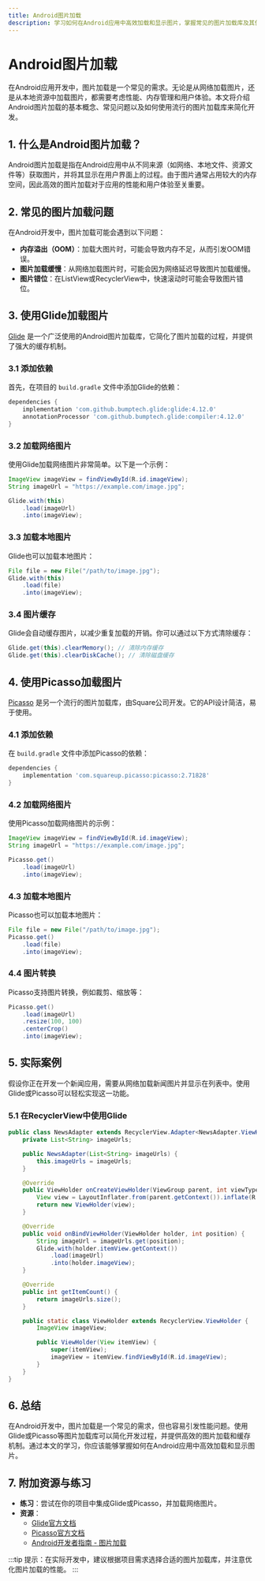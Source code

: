 ```yaml
---
title: Android图片加载
description: 学习如何在Android应用中高效加载和显示图片，掌握常见的图片加载库及其使用方法。
---
```


# Android图片加载

在Android应用开发中，图片加载是一个常见的需求。无论是从网络加载图片，还是从本地资源中加载图片，都需要考虑性能、内存管理和用户体验。本文将介绍Android图片加载的基本概念、常见问题以及如何使用流行的图片加载库来简化开发。

## 1. 什么是Android图片加载？

Android图片加载是指在Android应用中从不同来源（如网络、本地文件、资源文件等）获取图片，并将其显示在用户界面上的过程。由于图片通常占用较大的内存空间，因此高效的图片加载对于应用的性能和用户体验至关重要。

## 2. 常见的图片加载问题

在Android开发中，图片加载可能会遇到以下问题：

- **内存溢出（OOM）**：加载大图片时，可能会导致内存不足，从而引发OOM错误。
- **图片加载缓慢**：从网络加载图片时，可能会因为网络延迟导致图片加载缓慢。
- **图片错位**：在ListView或RecyclerView中，快速滚动时可能会导致图片错位。

## 3. 使用Glide加载图片

[Glide](https://github.com/bumptech/glide) 是一个广泛使用的Android图片加载库，它简化了图片加载的过程，并提供了强大的缓存机制。

### 3.1 添加依赖

首先，在项目的 `build.gradle` 文件中添加Glide的依赖：

```groovy
dependencies {
    implementation 'com.github.bumptech.glide:glide:4.12.0'
    annotationProcessor 'com.github.bumptech.glide:compiler:4.12.0'
}
```

### 3.2 加载网络图片

使用Glide加载网络图片非常简单。以下是一个示例：

```java
ImageView imageView = findViewById(R.id.imageView);
String imageUrl = "https://example.com/image.jpg";

Glide.with(this)
    .load(imageUrl)
    .into(imageView);
```

### 3.3 加载本地图片

Glide也可以加载本地图片：

```java
File file = new File("/path/to/image.jpg");
Glide.with(this)
    .load(file)
    .into(imageView);
```

### 3.4 图片缓存

Glide会自动缓存图片，以减少重复加载的开销。你可以通过以下方式清除缓存：

```java
Glide.get(this).clearMemory(); // 清除内存缓存
Glide.get(this).clearDiskCache(); // 清除磁盘缓存
```

## 4. 使用Picasso加载图片

[Picasso](https://square.github.io/picasso/) 是另一个流行的图片加载库，由Square公司开发。它的API设计简洁，易于使用。

### 4.1 添加依赖

在 `build.gradle` 文件中添加Picasso的依赖：

```groovy
dependencies {
    implementation 'com.squareup.picasso:picasso:2.71828'
}
```

### 4.2 加载网络图片

使用Picasso加载网络图片的示例：

```java
ImageView imageView = findViewById(R.id.imageView);
String imageUrl = "https://example.com/image.jpg";

Picasso.get()
    .load(imageUrl)
    .into(imageView);
```

### 4.3 加载本地图片

Picasso也可以加载本地图片：

```java
File file = new File("/path/to/image.jpg");
Picasso.get()
    .load(file)
    .into(imageView);
```

### 4.4 图片转换

Picasso支持图片转换，例如裁剪、缩放等：

```java
Picasso.get()
    .load(imageUrl)
    .resize(100, 100)
    .centerCrop()
    .into(imageView);
```

## 5. 实际案例

假设你正在开发一个新闻应用，需要从网络加载新闻图片并显示在列表中。使用Glide或Picasso可以轻松实现这一功能。

### 5.1 在RecyclerView中使用Glide

```java
public class NewsAdapter extends RecyclerView.Adapter<NewsAdapter.ViewHolder> {
    private List<String> imageUrls;

    public NewsAdapter(List<String> imageUrls) {
        this.imageUrls = imageUrls;
    }

    @Override
    public ViewHolder onCreateViewHolder(ViewGroup parent, int viewType) {
        View view = LayoutInflater.from(parent.getContext()).inflate(R.layout.item_news, parent, false);
        return new ViewHolder(view);
    }

    @Override
    public void onBindViewHolder(ViewHolder holder, int position) {
        String imageUrl = imageUrls.get(position);
        Glide.with(holder.itemView.getContext())
            .load(imageUrl)
            .into(holder.imageView);
    }

    @Override
    public int getItemCount() {
        return imageUrls.size();
    }

    public static class ViewHolder extends RecyclerView.ViewHolder {
        ImageView imageView;

        public ViewHolder(View itemView) {
            super(itemView);
            imageView = itemView.findViewById(R.id.imageView);
        }
    }
}
```

## 6. 总结

在Android开发中，图片加载是一个常见的需求，但也容易引发性能问题。使用Glide或Picasso等图片加载库可以简化开发过程，并提供高效的图片加载和缓存机制。通过本文的学习，你应该能够掌握如何在Android应用中高效加载和显示图片。

## 7. 附加资源与练习

- **练习**：尝试在你的项目中集成Glide或Picasso，并加载网络图片。
- **资源**：
  - [Glide官方文档](https://bumptech.github.io/glide/)
  - [Picasso官方文档](https://square.github.io/picasso/)
  - [Android开发者指南 - 图片加载](https://developer.android.com/topic/performance/graphics)

:::tip
提示：在实际开发中，建议根据项目需求选择合适的图片加载库，并注意优化图片加载的性能。
:::